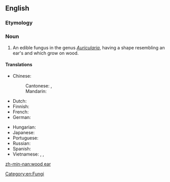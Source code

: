 ==English==
{{rfi}}
{{wikipedia|Auricularia}}
{{wikispecies|Auricularia}}
===Etymology===
{{calque|wood|ear|etyl lang=zh|etyl term=木耳|etyl tr=mù'ěr|etyl t=wood + ear|lang=en}}

===Noun===
{{en-noun|head=[[wood]] [[ear]]|-|s}}

# An edible fungus in the genus ''[[Auricularia]]'', having a shape resembling an ear's and which grow on wood.

====Translations====
{{trans-top|black fungus}}
* Chinese:
*: Cantonese: {{t|yue|雲耳|sc=Hani}}, {{t|yue|云耳|tr=wan4 ji5|sc=Hani}}
*: Mandarin: {{t+|cmn|木耳|tr=mùěr|sc=Hani}}
* Dutch: {{t|nl|judasoor|n}}
* Finnish: {{t|fi|juudaksenkorva}}
* French: {{t|fr|oreille de Judas|f}}
* German: {{t+|de|Judasohr|n}}
{{trans-mid}}
* Hungarian: {{t|hu|júdásfüle}}
* Japanese: {{t|ja|木耳|tr=キクラゲ, kikurage}}
* Portuguese: {{t|pt|orelha-de-judas|f}}
* Russian: {{t|ru|иу́дино у́хо|n}}
* Spanish: {{t+|es|oreja de Judas|f}}
* Vietnamese: {{t+|vi|mộc nhĩ}}, {{t|vi|mộc nhĩ đen}}, {{t|vi|nấm mèo}}
{{trans-bottom}}

[[Category:en:Fungi]]

[[zh-min-nan:wood ear]]